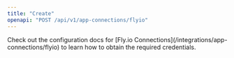 ```yaml
---
title: "Create"
openapi: "POST /api/v1/app-connections/flyio"
---
```


<Note>
    Check out the configuration docs for [Fly.io Connections](/integrations/app-connections/flyio) to learn how to obtain the required credentials.
</Note>
